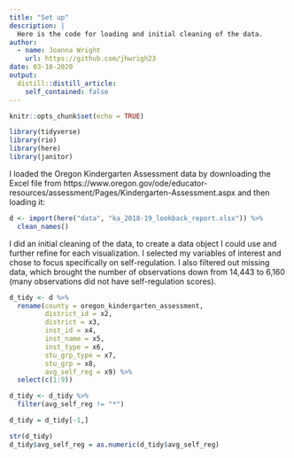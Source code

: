 ```yaml
---
title: "Set up"
description: |
  Here is the code for loading and initial cleaning of the data. 
author:
  - name: Joanna Wright
    url: https://github.com/jhwrigh23
date: 03-10-2020
output:
  distill::distill_article:
    self_contained: false
---
```



```r
knitr::opts_chunk$set(echo = TRUE)

```

```r

library(tidyverse)
library(rio)
library(here)
library(janitor)

```

I loaded the Oregon Kindergarten Assessment data by downloading the Excel file from https://www.oregon.gov/ode/educator-resources/assessment/Pages/Kindergarten-Assessment.aspx and then loading it: 

```r

d <- import(here("data", "ka_2018-19_lookback_report.xlsx")) %>%
  clean_names()

```

I did an initial cleaning of the data, to create a data object I could use and further refine for each visualization. I selected my variables of interest and chose to focus specifically on self-regulation. I also filtered out missing data, which brought the number of observations down from 14,443 to 6,160 (many observations did not have self-regulation scores). 

```r

d_tidy <- d %>%
  rename(county = oregon_kindergarten_assessment,
         district_id = x2,
         district = x3,
         inst_id = x4,
         inst_name = x5,
         inst_type = x6,
         stu_grp_type = x7,
         stu_grp = x8,
         avg_self_reg = x9) %>%
  select(c(1:9))

d_tidy <- d_tidy %>%
  filter(avg_self_reg != "*")

d_tidy = d_tidy[-1,]

str(d_tidy)
d_tidy$avg_self_reg = as.numeric(d_tidy$avg_self_reg)

```

